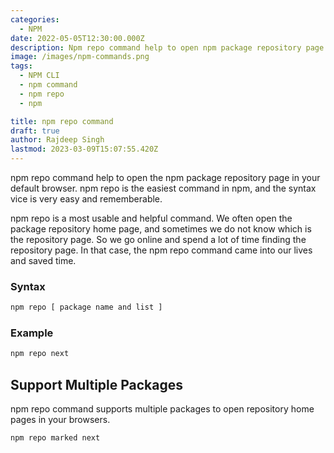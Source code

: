 ```yaml
---
categories:
  - NPM
date: 2022-05-05T12:30:00.000Z
description: Npm repo command help to open npm package repository page in browser.
image: /images/npm-commands.png
tags:
  - NPM CLI
  - npm command
  - npm repo
  - npm

title: npm repo command
draft: true
author: Rajdeep Singh
lastmod: 2023-03-09T15:07:55.420Z
---
```


npm repo command help to open the npm package repository page in your default
browser. npm repo is the easiest command in npm, and the syntax vice is very
easy and rememberable.

npm repo is a most usable and helpful command. We often open the package
repository home page, and sometimes we do not know which is the repository page.
So we go online and spend a lot of time finding the repository page. In that
case, the npm repo command came into our lives and saved time.

### Syntax

```bash
npm repo [ package name and list ]
```

### Example

```bash
npm repo next
```

## Support Multiple Packages

npm repo command supports multiple packages to open repository home pages in
your browsers.

```bash
npm repo marked next
```
